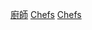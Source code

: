 {{依国家来做的分类|nocat}}
{{Commonscat|Chefs by country}}

[[Category:廚師|]]
[[Category:各國職業人物|Chefs]]
[[Category:按國籍分類|Chefs]]